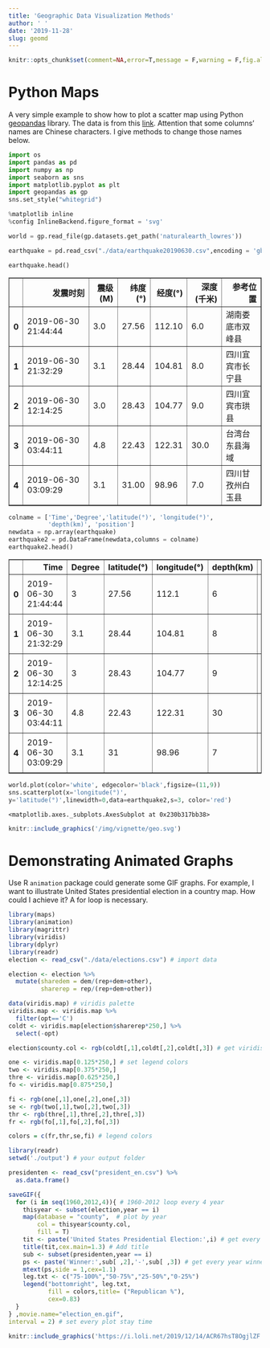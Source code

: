 ```yaml
---
title: 'Geographic Data Visualization Methods'
author: ' '
date: '2019-11-28'
slug: geomd
---
```


```r
knitr::opts_chunk$set(comment=NA,error=T,message = F,warning = F,fig.align='center',out.width ='100%')
```

# Python Maps

A very simple example to show how to plot a scatter map using Python [geopandas](http://geopandas.org/) library. The data is from this [link](https://wp-contents.netlify.com/data/earthquake20190630.csv). Attention that some columns' names are Chinese characters. I give methods to change those names below.


```python
import os
import pandas as pd    
import numpy as np
import seaborn as sns
import matplotlib.pyplot as plt
import geopandas as gp
sns.set_style("whitegrid")
```


```python
%matplotlib inline
%config InlineBackend.figure_format = 'svg'
```


```python
world = gp.read_file(gp.datasets.get_path('naturalearth_lowres'))
```


```python
earthquake = pd.read_csv("./data/earthquake20190630.csv",encoding = 'gb18030') 
```


```python
earthquake.head()
```




<div>
<style scoped>
    .dataframe tbody tr th:only-of-type {
        vertical-align: middle;
    }

    .dataframe tbody tr th {
        vertical-align: top;
    }

    .dataframe thead th {
        text-align: right;
    }
</style>
<table border="1" class="dataframe">
  <thead>
    <tr style="text-align: right;">
      <th></th>
      <th>发震时刻</th>
      <th>震级(M)</th>
      <th>纬度(°)</th>
      <th>经度(°)</th>
      <th>深度(千米)</th>
      <th>参考位置</th>
    </tr>
  </thead>
  <tbody>
    <tr>
      <th>0</th>
      <td>2019-06-30 21:44:44</td>
      <td>3.0</td>
      <td>27.56</td>
      <td>112.10</td>
      <td>6.0</td>
      <td>湖南娄底市双峰县</td>
    </tr>
    <tr>
      <th>1</th>
      <td>2019-06-30 21:32:29</td>
      <td>3.1</td>
      <td>28.44</td>
      <td>104.81</td>
      <td>8.0</td>
      <td>四川宜宾市长宁县</td>
    </tr>
    <tr>
      <th>2</th>
      <td>2019-06-30 12:14:25</td>
      <td>3.0</td>
      <td>28.43</td>
      <td>104.77</td>
      <td>9.0</td>
      <td>四川宜宾市珙县</td>
    </tr>
    <tr>
      <th>3</th>
      <td>2019-06-30 03:44:11</td>
      <td>4.8</td>
      <td>22.43</td>
      <td>122.31</td>
      <td>30.0</td>
      <td>台湾台东县海域</td>
    </tr>
    <tr>
      <th>4</th>
      <td>2019-06-30 03:09:29</td>
      <td>3.1</td>
      <td>31.00</td>
      <td>98.96</td>
      <td>7.0</td>
      <td>四川甘孜州白玉县</td>
    </tr>
  </tbody>
</table>
</div>




```python
colname = ['Time','Degree','latitude(°)', 'longitude(°)',
           'depth(km)', 'position']
newdata = np.array(earthquake)
earthquake2 = pd.DataFrame(newdata,columns = colname)
earthquake2.head()
```




<div>
<style scoped>
    .dataframe tbody tr th:only-of-type {
        vertical-align: middle;
    }

    .dataframe tbody tr th {
        vertical-align: top;
    }

    .dataframe thead th {
        text-align: right;
    }
</style>
<table border="1" class="dataframe">
  <thead>
    <tr style="text-align: right;">
      <th></th>
      <th>Time</th>
      <th>Degree</th>
      <th>latitude(°)</th>
      <th>longitude(°)</th>
      <th>depth(km)</th>
      <th>position</th>
    </tr>
  </thead>
  <tbody>
    <tr>
      <th>0</th>
      <td>2019-06-30 21:44:44</td>
      <td>3</td>
      <td>27.56</td>
      <td>112.1</td>
      <td>6</td>
      <td>湖南娄底市双峰县</td>
    </tr>
    <tr>
      <th>1</th>
      <td>2019-06-30 21:32:29</td>
      <td>3.1</td>
      <td>28.44</td>
      <td>104.81</td>
      <td>8</td>
      <td>四川宜宾市长宁县</td>
    </tr>
    <tr>
      <th>2</th>
      <td>2019-06-30 12:14:25</td>
      <td>3</td>
      <td>28.43</td>
      <td>104.77</td>
      <td>9</td>
      <td>四川宜宾市珙县</td>
    </tr>
    <tr>
      <th>3</th>
      <td>2019-06-30 03:44:11</td>
      <td>4.8</td>
      <td>22.43</td>
      <td>122.31</td>
      <td>30</td>
      <td>台湾台东县海域</td>
    </tr>
    <tr>
      <th>4</th>
      <td>2019-06-30 03:09:29</td>
      <td>3.1</td>
      <td>31</td>
      <td>98.96</td>
      <td>7</td>
      <td>四川甘孜州白玉县</td>
    </tr>
  </tbody>
</table>
</div>




```python
world.plot(color='white', edgecolor='black',figsize=(11,9))
sns.scatterplot(x='longitude(°)',
y='latitude(°)',linewidth=0,data=earthquake2,s=3, color='red')
```




    <matplotlib.axes._subplots.AxesSubplot at 0x230b317bb38>



```r
knitr::include_graphics('/img/vignette/geo.svg')
```

# Demonstrating Animated Graphs

Use R `animation` package could generate some GIF graphs. For example, I want to illustrate United States presidential election in a country map. How could I achieve it? A for loop is necessary.  

```r
library(maps)
library(animation)
library(magrittr)
library(viridis)
library(dplyr)
library(readr)
election <- read_csv("./data/elections.csv") # import data

election <- election %>% 
  mutate(sharedem = dem/(rep+dem+other),
         sharerep = rep/(rep+dem+other))

data(viridis.map) # viridis palette
viridis.map <- viridis.map %>% 
  filter(opt=='C')
coldt <- viridis.map[election$sharerep*250,] %>% 
  select(-opt)

election$county.col <- rgb(coldt[,1],coldt[,2],coldt[,3]) # get viridis palette

one <- viridis.map[0.125*250,] # set legend colors
two <- viridis.map[0.375*250,]
thre <- viridis.map[0.625*250,]
fo <- viridis.map[0.875*250,]

fi <- rgb(one[,1],one[,2],one[,3])
se <- rgb(two[,1],two[,2],two[,3])
thr <- rgb(thre[,1],thre[,2],thre[,3])
fr <- rgb(fo[,1],fo[,2],fo[,3])

colors = c(fr,thr,se,fi) # legend colors

library(readr)
setwd('./output') # your output folder

presidenten <- read_csv("president_en.csv") %>% 
  as.data.frame()

saveGIF({
  for (i in seq(1960,2012,4)){ # 1960-2012 loop every 4 year
    thisyear <- subset(election,year == i)
    map(database = "county",  # plot by year
        col = thisyear$county.col, 
        fill = T)
    tit <- paste('United States Presidential Election:',i) # get every year title
    title(tit,cex.main=1.3) # Add title
    sub <- subset(presidenten,year == i)
    ps <- paste('Winner:',sub[ ,2],'-',sub[ ,3]) # get every year winner
    mtext(ps,side = 1,cex=1.1)
    leg.txt <- c("75-100%","50-75%","25-50%","0-25%")
    legend("bottomright", leg.txt,
           fill = colors,title= ("Republican %"),
           cex=0.83)
  }
} ,movie.name="election_en.gif",
interval = 2) # set every plot stay time 

```
```r
knitr::include_graphics('https://i.loli.net/2019/12/14/ACR67hsT8OgjlZF.gif')
```








